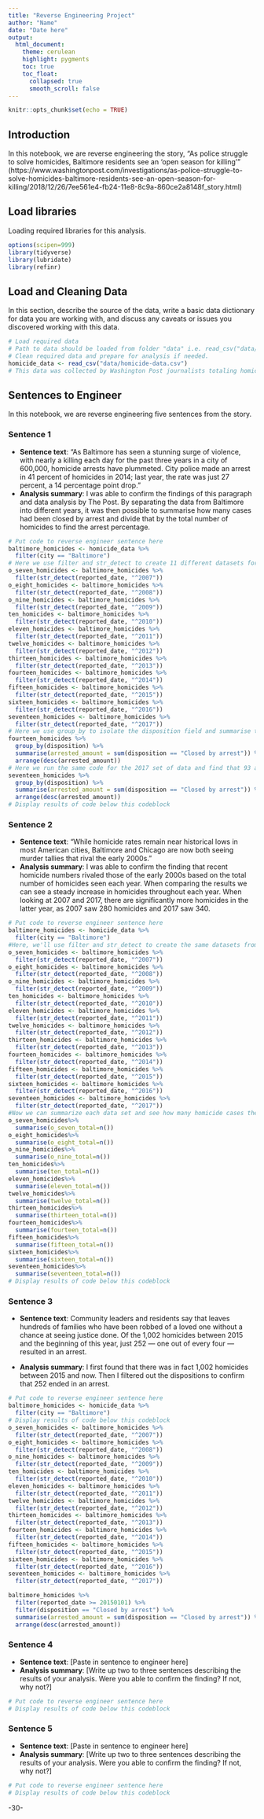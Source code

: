 ```yaml
---
title: "Reverse Engineering Project"
author: "Name"
date: "Date here"
output:
  html_document:
    theme: cerulean
    highlight: pygments
    toc: true
    toc_float:
      collapsed: true
      smooth_scroll: false
---
```


```r
knitr::opts_chunk$set(echo = TRUE)
```

## Introduction 

In this notebook, we are reverse engineering the story, "As police struggle to solve homicides, Baltimore residents see an ‘open season for killing’" (https://www.washingtonpost.com/investigations/as-police-struggle-to-solve-homicides-baltimore-residents-see-an-open-season-for-killing/2018/12/26/7ee561e4-fb24-11e8-8c9a-860ce2a8148f_story.html)

## Load libraries

Loading required libraries for this analysis.

```r
options(scipen=999)
library(tidyverse)
library(lubridate)
library(refinr)
```

## Load and Cleaning Data

In this section, describe the source of the data, write a basic data dictionary for data you are working with, and discuss any caveats or issues you discovered working with this data. 

```r
# Load required data
# Path to data should be loaded from folder "data" i.e. read_csv("data/name_of_data.csv")
# Clean required data and prepare for analysis if needed. 
homicide_data <- read_csv("data/homicide-data.csv")
# This data was collected by Washington Post journalists totaling homicide info form 50 American cities. It was collected in different formats and different jurisdictions and was cross-referenced with FBI data to ensure accuracy. The data has already been standardized and cleaned by Washington Post reporters so the datasets were easy to manuveur. I double-checked the accuracy and consistency of spelling in OpenRefine.
```

## Sentences to Engineer
In this notebook, we are reverse engineering five sentences from the story.

### Sentence 1

* **Sentence text**: “As Baltimore has seen a stunning surge of violence, with nearly a killing each day for the past three years in a city of 600,000, homicide arrests have plummeted. City police made an arrest in 41 percent of homicides in 2014; last year, the rate was just 27 percent, a 14 percentage point drop.”
* **Analysis summary**: I was able to confirm the findings of this paragraph and data analysis by The Post. By separating the data from Baltimore into different years, it was then possible to summarise how many cases had been closed by arrest and divide that by the total number of homicides to find the arrest percentage.

```r
# Put code to reverse engineer sentence here
baltimore_homicides <- homicide_data %>%
  filter(city == "Baltimore")
# Here we use filter and str_detect to create 11 different datasets for each year of homicide data that we are provided.
o_seven_homicides <- baltimore_homicides %>%
  filter(str_detect(reported_date, "^2007"))
o_eight_homicides <- baltimore_homicides %>%
  filter(str_detect(reported_date, "^2008"))
o_nine_homicides <- baltimore_homicides %>%
  filter(str_detect(reported_date, "^2009"))
ten_homicides <- baltimore_homicides %>%
  filter(str_detect(reported_date, "^2010"))
eleven_homicides <- baltimore_homicides %>%
  filter(str_detect(reported_date, "^2011"))
twelve_homicides <- baltimore_homicides %>%
  filter(str_detect(reported_date, "^2012"))
thirteen_homicides <- baltimore_homicides %>%
  filter(str_detect(reported_date, "^2013"))
fourteen_homicides <- baltimore_homicides %>%
  filter(str_detect(reported_date, "^2014"))
fifteen_homicides <- baltimore_homicides %>%
  filter(str_detect(reported_date, "^2015"))
sixteen_homicides <- baltimore_homicides %>%
  filter(str_detect(reported_date, "^2016"))
seventeen_homicides <- baltimore_homicides %>%
  filter(str_detect(reported_date, "^2017"))
# Here we use group_by to isolate the disposition field and summarise the amount of cases that were "closed by arrest." We find that there were 86 cases where there were arrests in 2014 out of 211 total cases. That is an arrest percentage of 41 percent. 
fourteen_homicides %>%
  group_by(disposition) %>%
  summarise(arrested_amount = sum(disposition == "Closed by arrest")) %>%
  arrange(desc(arrested_amount))
# Here we run the same code for the 2017 set of data and find that 93 arrests were made from a total of 340 cases — a total of 27 percent.
seventeen_homicides %>%
  group_by(disposition) %>%
  summarise(arrested_amount = sum(disposition == "Closed by arrest")) %>%
  arrange(desc(arrested_amount))
# Display results of code below this codeblock
```

### Sentence 2

* **Sentence text**: "While homicide rates remain near historical lows in most American cities, Baltimore and Chicago are now both seeing murder tallies that rival the early 2000s."
* **Analysis summary**: I was able to confirm the finding that recent homicide numbers rivaled those of the early 2000s based on the total number of homicides seen each year. When comparing the results we can see a steady increase in homicides throughout each year. When looking at 2007 and 2017, there are significantly more homicides in the latter year, as 2007 saw 280 homicides and 2017 saw 340. 

```r
# Put code to reverse engineer sentence here
baltimore_homicides <- homicide_data %>%
  filter(city == "Baltimore")
#Here, we'll use filter and str_detect to create the same datasets from above for each year reported.
o_seven_homicides <- baltimore_homicides %>%
  filter(str_detect(reported_date, "^2007"))
o_eight_homicides <- baltimore_homicides %>%
  filter(str_detect(reported_date, "^2008"))
o_nine_homicides <- baltimore_homicides %>%
  filter(str_detect(reported_date, "^2009"))
ten_homicides <- baltimore_homicides %>%
  filter(str_detect(reported_date, "^2010"))
eleven_homicides <- baltimore_homicides %>%
  filter(str_detect(reported_date, "^2011"))
twelve_homicides <- baltimore_homicides %>%
  filter(str_detect(reported_date, "^2012"))
thirteen_homicides <- baltimore_homicides %>%
  filter(str_detect(reported_date, "^2013"))
fourteen_homicides <- baltimore_homicides %>%
  filter(str_detect(reported_date, "^2014"))
fifteen_homicides <- baltimore_homicides %>%
  filter(str_detect(reported_date, "^2015"))
sixteen_homicides <- baltimore_homicides %>%
  filter(str_detect(reported_date, "^2016"))
seventeen_homicides <- baltimore_homicides %>%
  filter(str_detect(reported_date, "^2017"))
#Now we can summarize each data set and see how many homicide cases there were for each year. If done right, we should see an increase. 
o_seven_homicides%>%
  summarise(o_seven_total=n())
o_eight_homicides%>%
  summarise(o_eight_total=n())
o_nine_homicides%>%
  summarise(o_nine_total=n())
ten_homicides%>%
  summarise(ten_total=n())
eleven_homicides%>%
  summarise(eleven_total=n())
twelve_homicides%>%
  summarise(twelve_total=n())
thirteen_homicides%>%
  summarise(thirteen_total=n())
fourteen_homicides%>%
  summarise(fourteen_total=n())
fifteen_homicides%>%
  summarise(fifteen_total=n())
sixteen_homicides%>%
  summarise(sixteen_total=n())
seventeen_homicides%>%
  summarise(seventeen_total=n())
# Display results of code below this codeblock
```

### Sentence 3

* **Sentence text**: Community leaders and residents say that leaves hundreds of families who have been robbed of a loved one without a chance at seeing justice done. Of the 1,002 homicides between 2015 and the beginning of this year, just 252 — one out of every four — resulted in an arrest.

* **Analysis summary**: I first found that there was in fact 1,002 homicides between 2015 and now. Then I filtered out the dispositions to confirm that 252 ended in an arrest. 

```r
# Put code to reverse engineer sentence here
baltimore_homicides <- homicide_data %>%
  filter(city == "Baltimore")
# Display results of code below this codeblock
o_seven_homicides <- baltimore_homicides %>%
  filter(str_detect(reported_date, "^2007"))
o_eight_homicides <- baltimore_homicides %>%
  filter(str_detect(reported_date, "^2008"))
o_nine_homicides <- baltimore_homicides %>%
  filter(str_detect(reported_date, "^2009"))
ten_homicides <- baltimore_homicides %>%
  filter(str_detect(reported_date, "^2010"))
eleven_homicides <- baltimore_homicides %>%
  filter(str_detect(reported_date, "^2011"))
twelve_homicides <- baltimore_homicides %>%
  filter(str_detect(reported_date, "^2012"))
thirteen_homicides <- baltimore_homicides %>%
  filter(str_detect(reported_date, "^2013"))
fourteen_homicides <- baltimore_homicides %>%
  filter(str_detect(reported_date, "^2014"))
fifteen_homicides <- baltimore_homicides %>%
  filter(str_detect(reported_date, "^2015"))
sixteen_homicides <- baltimore_homicides %>%
  filter(str_detect(reported_date, "^2016"))
seventeen_homicides <- baltimore_homicides %>%
  filter(str_detect(reported_date, "^2017"))

baltimore_homicides %>%
  filter(reported_date >= 20150101) %>%
  filter(disposition == "Closed by arrest") %>%
  summarise(arrested_amount = sum(disposition == "Closed by arrest")) %>%
  arrange(desc(arrested_amount))
```

### Sentence 4

* **Sentence text**: [Paste in sentence to engineer here]
* **Analysis summary**: [Write up two to three sentences describing the results of your analysis.  Were you able to confirm the finding? If not, why not?]

```r
# Put code to reverse engineer sentence here
# Display results of code below this codeblock
```

### Sentence 5

* **Sentence text**: [Paste in sentence to engineer here]
* **Analysis summary**: [Write up two to three sentences describing the results of your analysis.  Were you able to confirm the finding? If not, why not?]

```r
# Put code to reverse engineer sentence here
# Display results of code below this codeblock
```

-30-